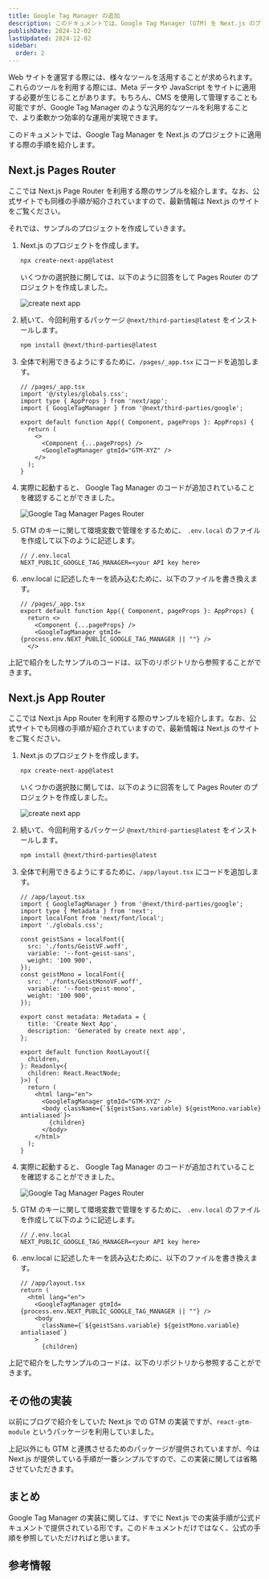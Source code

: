 ```yaml
---
title: Google Tag Manager の追加
description: このドキュメントでは、Google Tag Manager (GTM) を Next.js のプロジェクトに適用する際の Tips を紹介していきます。
publishDate: 2024-12-02
lastUpdated: 2024-12-02
sidebar:
  order: 2
---
```



Web サイトを運営する際には、様々なツールを活用することが求められます。これらのツールを利用する際には、Meta データや JavaScript をサイトに適用する必要が生じることがあります。もちろん、CMS を使用して管理することも可能ですが、Google Tag Manager のような汎用的なツールを利用することで、より柔軟かつ効率的な運用が実現できます。

このドキュメントでは、Google Tag Manager を Next.js のプロジェクトに適用する際の手順を紹介します。

## Next.js Pages Router

ここでは Next.js Page Router を利用する際のサンプルを紹介します。なお、公式サイトでも同様の手順が紹介されていますので、最新情報は Next.js のサイトをご覧ください。

<LinkCard
  title="Third Party Libraries - Google Tag Manager - Pages Router"
  href="https://nextjs.org/docs/pages/building-your-application/optimizing/third-party-libraries#google-tag-manager"
  target="_blank"
/>

それでは、サンプルのプロジェクトを作成していきます。

<Steps>

1. Next.js のプロジェクトを作成します。

   ```bash
   npx create-next-app@latest
   ```

   いくつかの選択肢に関しては、以下のように回答をして Pages Router のプロジェクトを作成しました。

   ![create next app](../../../assets/nextjs/gtm01.png)

2. 続いて、今回利用するパッケージ `@next/third-parties@latest` をインストールします。

   ```bash
   npm install @next/third-parties@latest
   ```

3. 全体で利用できるようにするために、`/pages/_app.tsx` にコードを追加します。

   ```tsx {4,7-10}
   // /pages/_app.tsx
   import '@/styles/globals.css';
   import type { AppProps } from 'next/app';
   import { GoogleTagManager } from '@next/third-parties/google';

   export default function App({ Component, pageProps }: AppProps) {
     return (
       <>
         <Component {...pageProps} />
         <GoogleTagManager gtmId="GTM-XYZ" />
       </>
     );
   }
   ```

4. 実際に起動すると、 Google Tag Manager のコードが追加されていることを確認することができました。

   ![Google Tag Manager Pages Router](../../../assets/nextjs/gtm02.png)

5. GTM のキーに関して環境変数で管理をするために、 `.env.local` のファイルを作成して以下のように記述します。

   ```text
   // /.env.local
   NEXT_PUBLIC_GOOGLE_TAG_MANAGER=<your API key here>
   ```

6. .env.local に記述したキーを読み込むために、以下のファイルを書き換えます。

   ```tsx {5}
   // /pages/_app.tsx
   export default function App({ Component, pageProps }: AppProps) {
     return <>
       <Component {...pageProps} />
       <GoogleTagManager gtmId={process.env.NEXT_PUBLIC_GOOGLE_TAG_MANAGER || ""} />
     </>
   ```

</Steps>

上記で紹介をしたサンプルのコードは、以下のリポジトリから参照することができます。

<LinkCard
  title="haramizu / Next.js-sample - google-tag-manager-pages"
  href="https://github.com/haramizu/Next.js-sample/tree/main/examples/google-tag-manager-pages"
  target="_blank"
/>

## Next.js App Router

ここでは Next.js App Router を利用する際のサンプルを紹介します。なお、公式サイトでも同様の手順が紹介されていますので、最新情報は Next.js のサイトをご覧ください。

<LinkCard
  title="Third Party Libraries - Google Tag Manager - App Router"
  href="https://nextjs.org/docs/app/building-your-application/optimizing/third-party-libraries#google-tag-manager"
  target="_blank"
/>

<Steps>

1. Next.js のプロジェクトを作成します。

   ```bash
   npx create-next-app@latest
   ```

   いくつかの選択肢に関しては、以下のように回答をして Pages Router のプロジェクトを作成しました。

   ![create next app](../../../assets/nextjs/gtm03.png)

2. 続いて、今回利用するパッケージ `@next/third-parties@latest` をインストールします。

   ```bash
   npm install @next/third-parties@latest
   ```

3. 全体で利用できるようにするために、`/app/layout.tsx` にコードを追加します。

   ```tsx {2,30}
   // /app/layout.tsx
   import { GoogleTagManager } from '@next/third-parties/google';
   import type { Metadata } from 'next';
   import localFont from 'next/font/local';
   import './globals.css';

   const geistSans = localFont({
     src: './fonts/GeistVF.woff',
     variable: '--font-geist-sans',
     weight: '100 900',
   });
   const geistMono = localFont({
     src: './fonts/GeistMonoVF.woff',
     variable: '--font-geist-mono',
     weight: '100 900',
   });

   export const metadata: Metadata = {
     title: 'Create Next App',
     description: 'Generated by create next app',
   };

   export default function RootLayout({
     children,
   }: Readonly<{
     children: React.ReactNode;
   }>) {
     return (
       <html lang="en">
         <GoogleTagManager gtmId="GTM-XYZ" />
         <body className={`${geistSans.variable} ${geistMono.variable} antialiased`}>
           {children}
         </body>
       </html>
     );
   }
   ```

4. 実際に起動すると、 Google Tag Manager のコードが追加されていることを確認することができました。

   ![Google Tag Manager Pages Router](../../../assets/nextjs/gtm04.png)

5. GTM のキーに関して環境変数で管理をするために、 `.env.local` のファイルを作成して以下のように記述します。

   ```text
   // /.env.local
   NEXT_PUBLIC_GOOGLE_TAG_MANAGER=<your API key here>
   ```

6. .env.local に記述したキーを読み込むために、以下のファイルを書き換えます。

   ```tsx {4}
   // /app/layout.tsx
   return (
     <html lang="en">
       <GoogleTagManager gtmId={process.env.NEXT_PUBLIC_GOOGLE_TAG_MANAGER || ""} />
       <body
         className={`${geistSans.variable} ${geistMono.variable} antialiased`}
       >
         {children}
   ```

</Steps>

上記で紹介をしたサンプルのコードは、以下のリポジトリから参照することができます。

<LinkCard
  title="haramizu / Next.js-sample - google-tag-manager-app"
  href="https://github.com/haramizu/Next.js-sample/tree/main/examples/google-tag-manager-app"
  target="_blank"
/>

## その他の実装

以前にブログで紹介をしていた Next.js での GTM の実装ですが、`react-gtm-module` というパッケージを利用していました。

<LinkCard
  title="react-gtm-module"
  href="https://www.npmjs.com/package/react-gtm-module"
  target="_blank"
/>

上記以外にも GTM と連携させるためのパッケージが提供されていますが、今は Next.js が提供している手順が一番シンプルですので、この実装に関しては省略させていただきます。

## まとめ

Google Tag Manager の実装に関しては、すでに Next.js での実装手順が公式ドキュメントで提供されている形です。このドキュメントだけではなく、公式の手順を参照していただければと思います。

## 参考情報

<LinkCard
  title="Third Party Libraries - Google Tag Manager - Pages Router"
  href="https://nextjs.org/docs/pages/building-your-application/optimizing/third-party-libraries#google-tag-manager"
  target="_blank"
/>
<LinkCard
  title="Third Party Libraries - Google Tag Manager - App Router"
  href="https://nextjs.org/docs/app/building-your-application/optimizing/third-party-libraries#google-tag-manager"
  target="_blank"
/>

